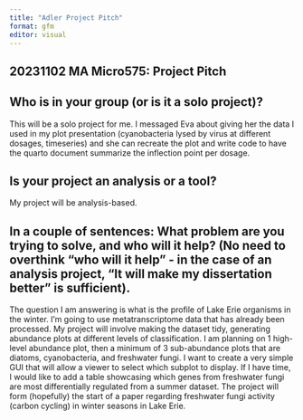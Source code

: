 ```yaml
---
title: "Adler Project Pitch"
format: gfm
editor: visual
---
```


## 20231102 MA Micro575: Project Pitch

## Who is in your group (or is it a solo project)?

This will be a solo project for me. I messaged Eva about giving her the data I used in my plot presentation (cyanobacteria lysed by virus at different dosages, timeseries) and she can recreate the plot and write code to have the quarto document summarize the inflection point per dosage.

## Is your project an analysis or a tool?

My project will be analysis-based.

## In a couple of sentences: What problem are you trying to solve, and who will it help? (No need to overthink "who will it help" - in the case of an analysis project, "It will make my dissertation better" is sufficient).

The question I am answering is what is the profile of Lake Erie organisms in the winter. I'm going to use metatranscriptome data that has already been processed. My project will involve making the dataset tidy, generating abundance plots at different levels of classification. I am planning on 1 high-level abundance plot, then a minimum of 3 sub-abundance plots that are diatoms, cyanobacteria, and freshwater fungi. I want to create a very simple GUI that will allow a viewer to select which subplot to display. If I have time, I would like to add a table showcasing which genes from freshwater fungi are most differentially regulated from a summer dataset. The project will form (hopefully) the start of a paper regarding freshwater fungi activity (carbon cycling) in winter seasons in Lake Erie.
